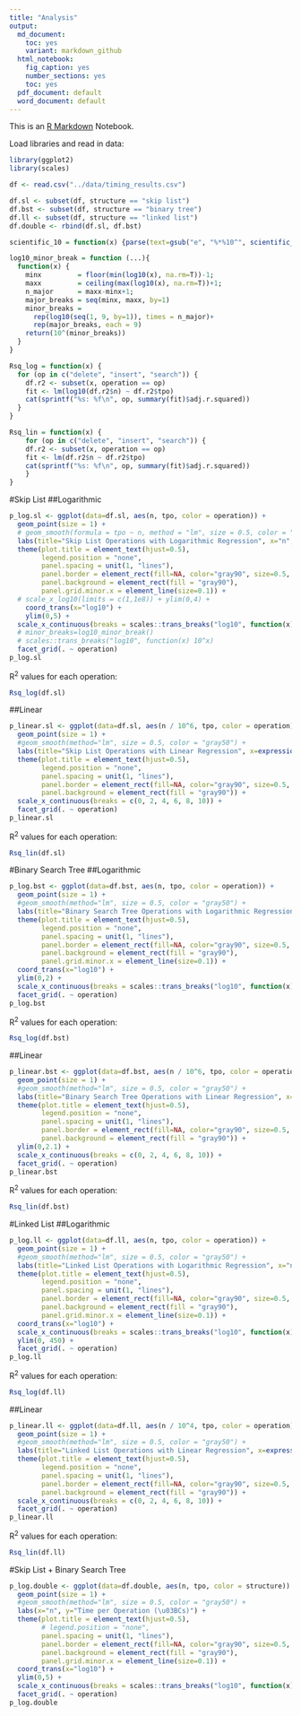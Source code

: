 ```yaml
---
title: "Analysis"
output:
  md_document:
    toc: yes
    variant: markdown_github
  html_notebook:
    fig_caption: yes
    number_sections: yes
    toc: yes
  pdf_document: default
  word_document: default
---
```


This is an [R Markdown](http://rmarkdown.rstudio.com) Notebook. 


Load libraries and read in data:
```r
library(ggplot2)
library(scales)
```

```r
df <- read.csv("../data/timing_results.csv")

df.sl <- subset(df, structure == "skip list")
df.bst <- subset(df, structure == "binary tree")
df.ll <- subset(df, structure == "linked list")
df.double <- rbind(df.sl, df.bst)
```

```r
scientific_10 = function(x) {parse(text=gsub("e", "%*%10^", scientific_format()(x)))}

log10_minor_break = function (...){
  function(x) {
    minx         = floor(min(log10(x), na.rm=T))-1;
    maxx         = ceiling(max(log10(x), na.rm=T))+1;
    n_major      = maxx-minx+1;
    major_breaks = seq(minx, maxx, by=1)
    minor_breaks = 
      rep(log10(seq(1, 9, by=1)), times = n_major)+
      rep(major_breaks, each = 9)
    return(10^(minor_breaks))
  }
}

Rsq_log = function(x) {
  for (op in c("delete", "insert", "search")) {
    df.r2 <- subset(x, operation == op)
    fit <- lm(log10(df.r2$n) ~ df.r2$tpo)
    cat(sprintf("%s: %f\n", op, summary(fit)$adj.r.squared))
  }
}

Rsq_lin = function(x) {
    for (op in c("delete", "insert", "search")) {
    df.r2 <- subset(x, operation == op)
    fit <- lm(df.r2$n ~ df.r2$tpo)
    cat(sprintf("%s: %f\n", op, summary(fit)$adj.r.squared))
    }
}
```

#Skip List
##Logarithmic

```r
p_log.sl <- ggplot(data=df.sl, aes(n, tpo, color = operation)) +
  geom_point(size = 1) +
  # geom_smooth(formula = tpo ~ n, method = "lm", size = 0.5, color = "gray50") +
  labs(title="Skip List Operations with Logarithmic Regression", x="n", y="Time per Operation (\u03BCs)") +
  theme(plot.title = element_text(hjust=0.5),
        legend.position = "none",
        panel.spacing = unit(1, "lines"),
        panel.border = element_rect(fill=NA, color="gray90", size=0.5, linetype="solid"),
        panel.background = element_rect(fill = "gray90"),
        panel.grid.minor.x = element_line(size=0.1)) +
  # scale_x_log10(limits = c(1,1e8)) + ylim(0,4) + 
    coord_trans(x="log10") +
    ylim(0,5) +
  scale_x_continuous(breaks = scales::trans_breaks("log10", function(x) 10^x), minor_breaks = log10_minor_break(), labels = scales::trans_format("log10", scales::math_format(10^.x))) +
  # minor_breaks=log10_minor_break()
  # scales::trans_breaks("log10", function(x) 10^x)
  facet_grid(. ~ operation)
p_log.sl
```

R<sup>2</sup> values for each operation:
```r
Rsq_log(df.sl)
```

##Linear


```r
p_linear.sl <- ggplot(data=df.sl, aes(n / 10^6, tpo, color = operation)) +
  geom_point(size = 1) +
  #geom_smooth(method="lm", size = 0.5, color = "gray50") +
  labs(title="Skip List Operations with Linear Regression", x=expression("n "*(10^6)), y="Time per Operation (\u03BCs)") +
  theme(plot.title = element_text(hjust=0.5),
        legend.position = "none",
        panel.spacing = unit(1, "lines"),
        panel.border = element_rect(fill=NA, color="gray90", size=0.5, linetype="solid"),
        panel.background = element_rect(fill = "gray90")) +
  scale_x_continuous(breaks = c(0, 2, 4, 6, 8, 10)) +
  facet_grid(. ~ operation)
p_linear.sl
```

R<sup>2</sup> values for each operation:
```r
Rsq_lin(df.sl)
```

#Binary Search Tree
##Logarithmic
```r
p_log.bst <- ggplot(data=df.bst, aes(n, tpo, color = operation)) +
  geom_point(size = 1) +
  #geom_smooth(method="lm", size = 0.5, color = "gray50") +
  labs(title="Binary Search Tree Operations with Logarithmic Regression", x="n", y="Time per Operation (\u03BCs)") +
  theme(plot.title = element_text(hjust=0.5),
        legend.position = "none",
        panel.spacing = unit(1, "lines"),
        panel.border = element_rect(fill=NA, color="gray90", size=0.5, linetype="solid"),
        panel.background = element_rect(fill = "gray90"),
        panel.grid.minor.x = element_line(size=0.1)) +
  coord_trans(x="log10") +
  ylim(0,2) +
  scale_x_continuous(breaks = scales::trans_breaks("log10", function(x) 10^x),  minor_breaks = log10_minor_break(), labels = scales::trans_format("log10", scales::math_format(10^.x))) +
  facet_grid(. ~ operation)
p_log.bst
```

R<sup>2</sup> values for each operation:
```r
Rsq_log(df.bst)
```
##Linear

```r
p_linear.bst <- ggplot(data=df.bst, aes(n / 10^6, tpo, color = operation)) +
  geom_point(size = 1) +
  #geom_smooth(method="lm", size = 0.5, color = "gray50") +
  labs(title="Binary Search Tree Operations with Linear Regression", x=expression("n "*(10^6)), y="Time per Operation (\u03BCs)") +
  theme(plot.title = element_text(hjust=0.5),
        legend.position = "none",
        panel.spacing = unit(1, "lines"),
        panel.border = element_rect(fill=NA, color="gray90", size=0.5, linetype="solid"),
        panel.background = element_rect(fill = "gray90")) +
  ylim(0,2.1) +
  scale_x_continuous(breaks = c(0, 2, 4, 6, 8, 10)) +
  facet_grid(. ~ operation)
p_linear.bst
```

R<sup>2</sup> values for each operation:
```r
Rsq_lin(df.bst)
```


#Linked List
##Logarithmic
```r
p_log.ll <- ggplot(data=df.ll, aes(n, tpo, color = operation)) +
  geom_point(size = 1) +
  #geom_smooth(method="lm", size = 0.5, color = "gray50") +
  labs(title="Linked List Operations with Logarithmic Regression", x="n", y="Time per Operation (\u03BCs)") +
  theme(plot.title = element_text(hjust=0.5),
        legend.position = "none",
        panel.spacing = unit(1, "lines"),
        panel.border = element_rect(fill=NA, color="gray90", size=0.5, linetype="solid"),
        panel.background = element_rect(fill = "gray90"),
        panel.grid.minor.x = element_line(size=0.1)) +
  coord_trans(x="log10") +
  scale_x_continuous(breaks = scales::trans_breaks("log10", function(x) 10^x),  minor_breaks = log10_minor_break(), labels = scales::trans_format("log10", scales::math_format(10^.x))) +
  ylim(0, 450) +
  facet_grid(. ~ operation)
p_log.ll
```

R<sup>2</sup> values for each operation:
```r
Rsq_log(df.ll)
```
##Linear
```r
p_linear.ll <- ggplot(data=df.ll, aes(n / 10^4, tpo, color = operation)) +
  geom_point(size = 1) +
  #geom_smooth(method="lm", size = 0.5, color = "gray50") +
  labs(title="Linked List Operations with Linear Regression", x=expression("n "*(10^4)), y="Time per Operation (\u03BCs)") +
  theme(plot.title = element_text(hjust=0.5),
        legend.position = "none",
        panel.spacing = unit(1, "lines"),
        panel.border = element_rect(fill=NA, color="gray90", size=0.5, linetype="solid"),
        panel.background = element_rect(fill = "gray90")) +
  scale_x_continuous(breaks = c(0, 2, 4, 6, 8, 10)) +
  facet_grid(. ~ operation)
p_linear.ll
```

R<sup>2</sup> values for each operation:
```r
Rsq_lin(df.ll)
```


#Skip List + Binary Search Tree
```r
p_log.double <- ggplot(data=df.double, aes(n, tpo, color = structure)) +
  geom_point(size = 1) + 
  #geom_smooth(method="lm", size = 0.5, color = "gray50") +
  labs(x="n", y="Time per Operation (\u03BCs)") +
  theme(plot.title = element_text(hjust=0.5),
        # legend.position = "none",
        panel.spacing = unit(1, "lines"),
        panel.border = element_rect(fill=NA, color="gray90", size=0.5, linetype="solid"),
        panel.background = element_rect(fill = "gray90"),
        panel.grid.minor.x = element_line(size=0.1)) +
  coord_trans(x="log10") +
  ylim(0,5) +
  scale_x_continuous(breaks = scales::trans_breaks("log10", function(x) 10^x),  minor_breaks = log10_minor_break(), labels = scales::trans_format("log10", scales::math_format(10^.x))) +
  facet_grid(. ~ operation)
p_log.double
```

